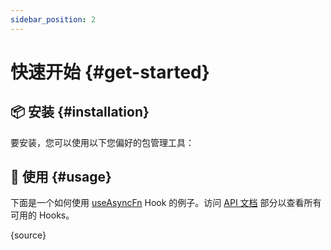 ```yaml
---
sidebar_position: 2
---
```


# 快速开始 \{#get-started}

## 📦 安装 \{#installation}

要安装，您可以使用以下您偏好的包管理工具：


<Installation npmName='@shined/react-use' />

## 🎨 使用 \{#usage}

下面是一个如何使用 [useAsyncFn](/reference/use-async-fn) Hook 的例子。访问 [API 文档](/reference) 部分以查看所有可用的 Hooks。


<App />

<RawCode>{source}</RawCode>
